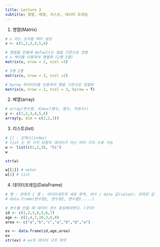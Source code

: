 ```yaml
---
title: Lecture 3
subtitle: 행렬, 배열, 리스트, 데이터 프레임
---
```


1.  행렬(Matrix)

```r
# x 라는 숫자형 벡터 생성
x <- c(1,2,3,4,5,6)

# 행렬을 만들때 default는 열을 기준으로 정렬
# x 벡터를 이용하여 행렬화 (2행 3열)
matrix(x, nrow = 2, ncol =3)

# 3행 2열 
matrix(x, nrow = 3, ncol =2)

# byrow 파라미터를 이용하여 행을 기준으로 정렬화
matrix(x, nrow = 2, ncol = 3, byrow = T)
```

2.  배열(array)

```r
# array(변수명, dim=c(행수, 열수, 차원수))
y <- c(1,2,3,4,5,6)
array(y, dim = c(2,2,3))

```

3.  리스트(list)

```r
# [] : 인덱스(index)
# list 는 한 가지 유형의 데이터가 아닌 여러 가지 수용 가능
w <- list(c(1,2,3), "hi")
w

str(w) 

w[[1]] # vetor
w[1] # list 
```

4.  데이터프레임(DataFrame)

```r
# 행 : 관측치 / 열 : 데이터세트의 세로 영역, 변수 / data 값(value): 관측된 값 
# data.frame(변수명1, 변수명2, 변수명3.....)

# 변수를 만들 때 데이터 갯수 동일해야한다. (주의)
id <- c(1,2,3,4,5,6,7)
age <- c(2,4,7,10,3,6,8)
area <- c("a","b","c","a","b","d","a")

ex <- data.frame(id,age,area)
ex
str(ex) # ex의 데이터 구조 파악
```

